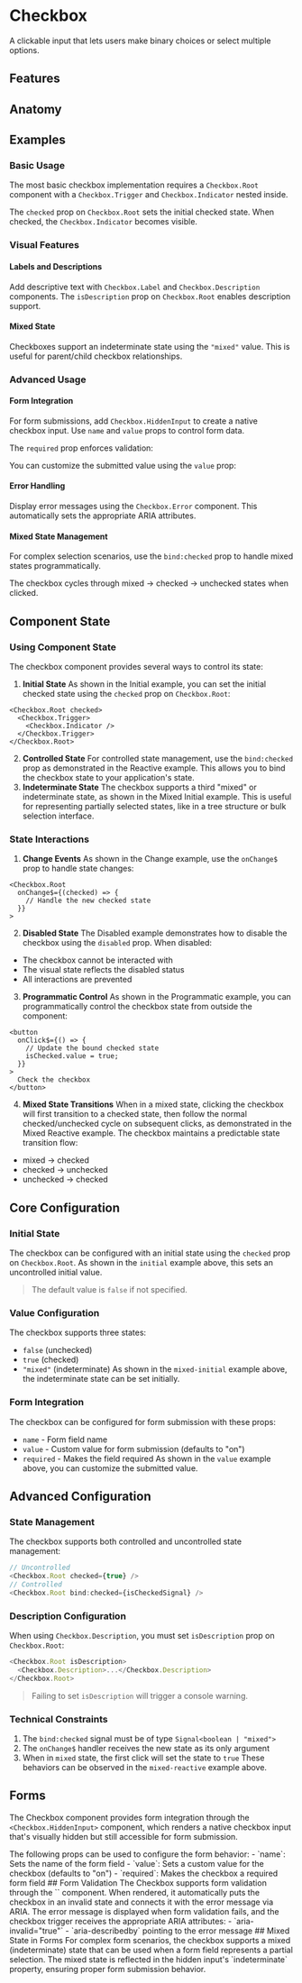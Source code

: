 
# Checkbox

A clickable input that lets users make binary choices or select multiple options.

<Showcase name="hero" />

## Features

<Features api={api} />

## Anatomy

<AnatomyTable api={api} />

## Examples

### Basic Usage

The most basic checkbox implementation requires a `Checkbox.Root` component with a `Checkbox.Trigger` and `Checkbox.Indicator` nested inside.

<Showcase name="initial" />

The `checked` prop on `Checkbox.Root` sets the initial checked state. When checked, the `Checkbox.Indicator` becomes visible.

### Visual Features

#### Labels and Descriptions

Add descriptive text with `Checkbox.Label` and `Checkbox.Description` components. The `isDescription` prop on `Checkbox.Root` enables description support.

<Showcase name="description" />

#### Mixed State

Checkboxes support an indeterminate state using the `"mixed"` value. This is useful for parent/child checkbox relationships.

<Showcase name="mixed-initial" />

### Advanced Usage

#### Form Integration

For form submissions, add `Checkbox.HiddenInput` to create a native checkbox input. Use `name` and `value` props to control form data.

<Showcase name="form" />

The `required` prop enforces validation:

<Showcase name="validation" />

You can customize the submitted value using the `value` prop:

<Showcase name="value" />

#### Error Handling

Display error messages using the `Checkbox.Error` component. This automatically sets the appropriate ARIA attributes.

<Showcase name="validation" />

#### Mixed State Management

For complex selection scenarios, use the `bind:checked` prop to handle mixed states programmatically.

<Showcase name="mixed-reactive" />

The checkbox cycles through mixed → checked → unchecked states when clicked.

## Component State

### Using Component State

The checkbox component provides several ways to control its state:

1. **Initial State**
   As shown in the Initial example, you can set the initial checked state using the `checked` prop on `Checkbox.Root`:

```tsx
<Checkbox.Root checked>
  <Checkbox.Trigger>
    <Checkbox.Indicator />
  </Checkbox.Trigger>
</Checkbox.Root>
```

2. **Controlled State**
   For controlled state management, use the `bind:checked` prop as demonstrated in the Reactive example. This allows you to bind the checkbox state to your application's state.
3. **Indeterminate State**
   The checkbox supports a third "mixed" or indeterminate state, as shown in the Mixed Initial example. This is useful for representing partially selected states, like in a tree structure or bulk selection interface.

### State Interactions

1. **Change Events**
   As shown in the Change example, use the `onChange$` prop to handle state changes:

```tsx
<Checkbox.Root
  onChange$={(checked) => {
    // Handle the new checked state
  }}
>
```

2. **Disabled State**
   The Disabled example demonstrates how to disable the checkbox using the `disabled` prop. When disabled:

- The checkbox cannot be interacted with
- The visual state reflects the disabled status
- All interactions are prevented

3. **Programmatic Control**
   As shown in the Programmatic example, you can programmatically control the checkbox state from outside the component:

```tsx
<button
  onClick$={() => {
    // Update the bound checked state
    isChecked.value = true;
  }}
>
  Check the checkbox
</button>
```

4. **Mixed State Transitions**
   When in a mixed state, clicking the checkbox will first transition to a checked state, then follow the normal checked/unchecked cycle on subsequent clicks, as demonstrated in the Mixed Reactive example.
   The checkbox maintains a predictable state transition flow:

- mixed → checked
- checked → unchecked
- unchecked → checked

## Core Configuration

### Initial State

The checkbox can be configured with an initial state using the `checked` prop on `Checkbox.Root`. As shown in the `initial` example above, this sets an uncontrolled initial value.

> The default value is `false` if not specified.

### Value Configuration

The checkbox supports three states:

- `false` (unchecked)
- `true` (checked)
- `"mixed"` (indeterminate)
  As shown in the `mixed-initial` example above, the indeterminate state can be set initially.

### Form Integration

The checkbox can be configured for form submission with these props:

- `name` - Form field name
- `value` - Custom value for form submission (defaults to "on")
- `required` - Makes the field required
  As shown in the `value` example above, you can customize the submitted value.

## Advanced Configuration

### State Management

The checkbox supports both controlled and uncontrolled state management:

```typescript
// Uncontrolled
<Checkbox.Root checked={true} />
// Controlled
<Checkbox.Root bind:checked={isCheckedSignal} />
```

### Description Configuration

When using `Checkbox.Description`, you must set `isDescription` prop on `Checkbox.Root`:

```typescript
<Checkbox.Root isDescription>
  <Checkbox.Description>...</Checkbox.Description>
</Checkbox.Root>
```

> Failing to set `isDescription` will trigger a console warning.

### Technical Constraints

1. The `bind:checked` signal must be of type `Signal<boolean | "mixed">`
2. The `onChange$` handler receives the new state as its only argument
3. When in `mixed` state, the first click will set the state to `true`
   These behaviors can be observed in the `mixed-reactive` example above.

## Forms

The Checkbox component provides form integration through the `<Checkbox.HiddenInput>` component, which renders a native checkbox input that's visually hidden but still accessible for form submission.

<Showcase name="form" />
The following props can be used to configure the form behavior:
- `name`: Sets the name of the form field
- `value`: Sets a custom value for the checkbox (defaults to "on")
- `required`: Makes the checkbox a required form field
<Showcase name="value" />
## Form Validation
The Checkbox supports form validation through the `<Checkbox.Error>` component. When rendered, it automatically puts the checkbox in an invalid state and connects it with the error message via ARIA.
<Showcase name="validation" />
The error message is displayed when form validation fails, and the checkbox trigger receives the appropriate ARIA attributes:
- `aria-invalid="true"`
- `aria-describedby` pointing to the error message
## Mixed State in Forms
For complex form scenarios, the checkbox supports a mixed (indeterminate) state that can be used when a form field represents a partial selection.
<Showcase name="form-mixed" />
The mixed state is reflected in the hidden input's `indeterminate` property, ensuring proper form submission behavior.

<APITable api={api} />
